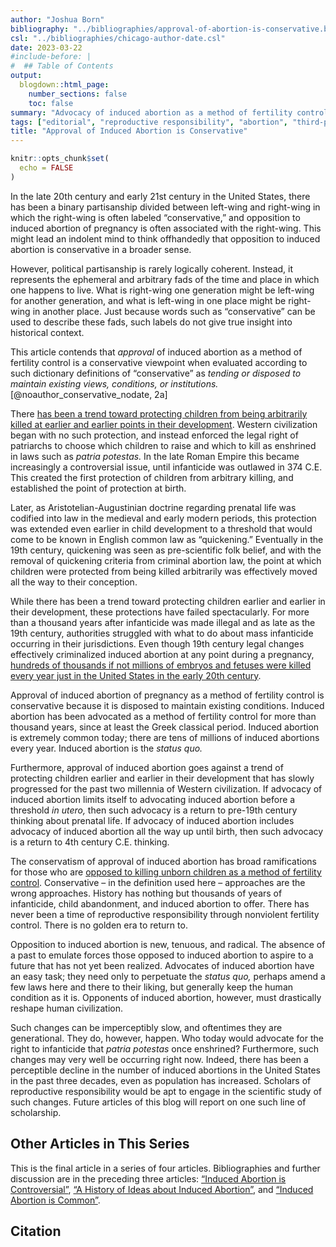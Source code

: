 ```yaml
---
author: "Joshua Born"
bibliography: "../bibliographies/approval-of-abortion-is-conservative.bib"
csl: "../bibliographies/chicago-author-date.csl"
date: 2023-03-22
#include-before: |
#  ## Table of Contents
output:
  blogdown::html_page:
    number_sections: false
    toc: false
summary: "Advocacy of induced abortion as a method of fertility control is a conservative viewpoint."
tags: ["editorial", "reproductive responsibility", "abortion", "third-person"]
title: "Approval of Induced Abortion is Conservative"
---
```


```r
knitr::opts_chunk$set(
  echo = FALSE
)
```


In the late 20th century and early 21st century in the United States, there has been a binary partisanship divided between left-wing and right-wing in which the right-wing is often labeled "conservative," and opposition to induced abortion of pregnancy is often associated with the right-wing. This might lead an indolent mind to think offhandedly that opposition to induced abortion is conservative in a broader sense.

However, political partisanship is rarely logically coherent. Instead, it represents the ephemeral and arbitrary fads of the time and place in which one happens to live. What is right-wing one generation might be left-wing for another generation, and what is left-wing in one place might be right-wing in another place. Just because words such as "conservative" can be used to describe these fads, such labels do not give true insight into historical context.

This article contends that _approval_ of induced abortion as a method of fertility control is a conservative viewpoint when evaluated according to such dictionary definitions of "conservative" as _tending or disposed to maintain existing views, conditions, or institutions._ [@noauthor_conservative_nodate, 2a]

There [has been a trend toward protecting children from being arbitrarily killed at earlier and earlier points in their development](/history-of-ideas-about-induced-abortion.html). Western civilization began with no such protection, and instead enforced the legal right of patriarchs to choose which children to raise and which to kill as enshrined in laws such as _patria potestas._ In the late Roman Empire this became increasingly a controversial issue, until infanticide was outlawed in 374 C.E. This created the first protection of children from arbitrary killing, and established the point of protection at birth.

Later, as Aristotelian-Augustinian doctrine regarding prenatal life was codified into law in the medieval and early modern periods, this protection was extended even earlier in child development to a threshold that would come to be known in English common law as "quickening." Eventually in the 19th century, quickening was seen as pre-scientific folk belief, and with the removal of quickening criteria from criminal abortion law, the point at which children were protected from being killed arbitrarily was effectively moved all the way to their conception.

While there has been a trend toward protecting children earlier and earlier in their development, these protections have failed spectacularly. For more than a thousand years after infanticide was made illegal and as late as the 19th century, authorities struggled with what to do about mass infanticide occurring in their jurisdictions. Even though 19th century legal changes effectively criminalized induced abortion at any point during a pregnancy, [hundreds of thousands if not millions of embryos and fetuses were killed every year just in the United States in the early 20th century](/induced-abortion-is-common.html).

Approval of induced abortion of pregnancy as a method of fertility control is conservative because it is disposed to maintain existing conditions. Induced abortion has been advocated as a method of fertility control for more than thousand years, since at least the Greek classical period. Induced abortion is extremely common today; there are tens of millions of induced abortions every year. Induced abortion is the _status quo._

Furthermore, approval of induced abortion goes against a trend of protecting children earlier and earlier in their development that has slowly progressed for the past two millennia of Western civilization. If advocacy of induced abortion limits itself to advocating induced abortion before a threshold _in utero,_ then such advocacy is a return to pre-19th century thinking about prenatal life. If advocacy of induced abortion includes advocacy of induced abortion all the way up until birth, then such advocacy is a return to 4th century C.E. thinking.

The conservatism of approval of induced abortion has broad ramifications for those who are [opposed to killing unborn children as a method of fertility control](/induced-abortion-is-controversial.html). Conservative -- in the definition used here -- approaches are the wrong approaches. History has nothing but thousands of years of infanticide, child abandonment, and induced abortion to offer. There has never been a time of reproductive responsibility through nonviolent fertility control. There is no golden era to return to.

Opposition to induced abortion is new, tenuous, and radical. The absence of a past to emulate forces those opposed to induced abortion to aspire to a future that has not yet been realized. Advocates of induced abortion have an easy task; they need only to perpetuate the _status quo,_ perhaps amend a few laws here and there to their liking, but generally keep the human condition as it is. Opponents of induced abortion, however, must drastically reshape human civilization.

Such changes can be imperceptibly slow, and oftentimes they are generational. They do, however, happen. Who today would advocate for the right to infanticide that _patria potestas_ once enshrined? Furthermore, such changes may very well be occurring right now. Indeed, there has been a perceptible decline in the number of induced abortions in the United States in the past three decades, even as population has increased. Scholars of reproductive responsibility would be apt to engage in the scientific study of such changes. Future articles of this blog will report on one such line of scholarship.


## Other Articles in This Series

This is the final article in a series of four articles. Bibliographies and further discussion are in the preceding three articles: ["Induced Abortion is Controversial"](/induced-abortion-is-controversial.html), ["A History of Ideas about Induced Abortion"](/history-of-ideas-about-induced-abortion.html), and ["Induced Abortion is Common"](/induced-abortion-is-common.html).


## Citation

::: {#refs}
:::
